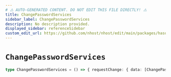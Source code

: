 ```yaml
---
# ⚠️ AUTO-GENERATED CONTENT. DO NOT EDIT THIS FILE DIRECTLY! ⚠️
title: ChangePasswordServices
sidebar_label: ChangePasswordServices
description: No description provided.
displayed_sidebar: referenceSidebar
custom_edit_url: https://github.com/nhost/nhost/edit/main/packages/hasura-auth-js/src/machines/change-password.ts#L21
---
```


# `ChangePasswordServices`

```ts
type ChangePasswordServices = () => { requestChange: { data: [ChangePasswordResponse](/reference/docgen/nextjs/types/change-password-response) } }
```
